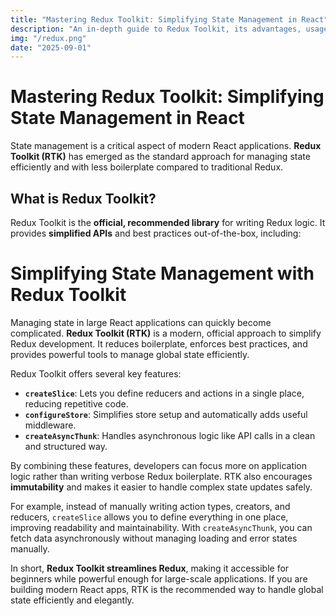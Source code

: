 ```yaml
---
title: "Mastering Redux Toolkit: Simplifying State Management in React"
description: "An in-depth guide to Redux Toolkit, its advantages, usage patterns, and how it simplifies state management in React applications."
img: "/redux.png"
date: "2025-09-01"
---
```


# Mastering Redux Toolkit: Simplifying State Management in React

State management is a critical aspect of modern React applications. **Redux Toolkit (RTK)** has emerged as the standard approach for managing state efficiently and with less boilerplate compared to traditional Redux.

## What is Redux Toolkit?

Redux Toolkit is the **official, recommended library** for writing Redux logic. It provides **simplified APIs** and best practices out-of-the-box, including:


# Simplifying State Management with Redux Toolkit

Managing state in large React applications can quickly become complicated. **Redux Toolkit (RTK)** is a modern, official approach to simplify Redux development. It reduces boilerplate, enforces best practices, and provides powerful tools to manage global state efficiently.

Redux Toolkit offers several key features:

- **`createSlice`**: Lets you define reducers and actions in a single place, reducing repetitive code.
- **`configureStore`**: Simplifies store setup and automatically adds useful middleware.
- **`createAsyncThunk`**: Handles asynchronous logic like API calls in a clean and structured way.

By combining these features, developers can focus more on application logic rather than writing verbose Redux boilerplate. RTK also encourages **immutability** and makes it easier to handle complex state updates safely.

For example, instead of manually writing action types, creators, and reducers, `createSlice` allows you to define everything in one place, improving readability and maintainability. With `createAsyncThunk`, you can fetch data asynchronously without managing loading and error states manually.

In short, **Redux Toolkit streamlines Redux**, making it accessible for beginners while powerful enough for large-scale applications. If you are building modern React apps, RTK is the recommended way to handle global state efficiently and elegantly.
